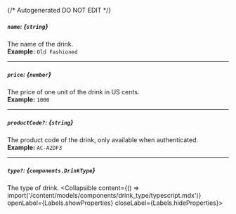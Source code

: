 {/* Autogenerated DO NOT EDIT  */}

##### `name`: *{`string`}*
The name of the drink.
<br/>
**Example:** `Old Fashioned`

---
##### `price`: *{`number`}*
The price of one unit of the drink in US cents.
<br/>
**Example:** `1000`

---
##### `productCode?`: *{`string`}*
The product code of the drink, only available when authenticated.
<br/>
**Example:** `AC-A2DF3`

---
##### `type?`: *{`components.DrinkType`}*
The type of drink.
<Collapsible content={() => import('/content/models/components/drink_type/typescript.mdx')} openLabel={Labels.showProperties} closeLabel={Labels.hideProperties}>
</Collapsible>


